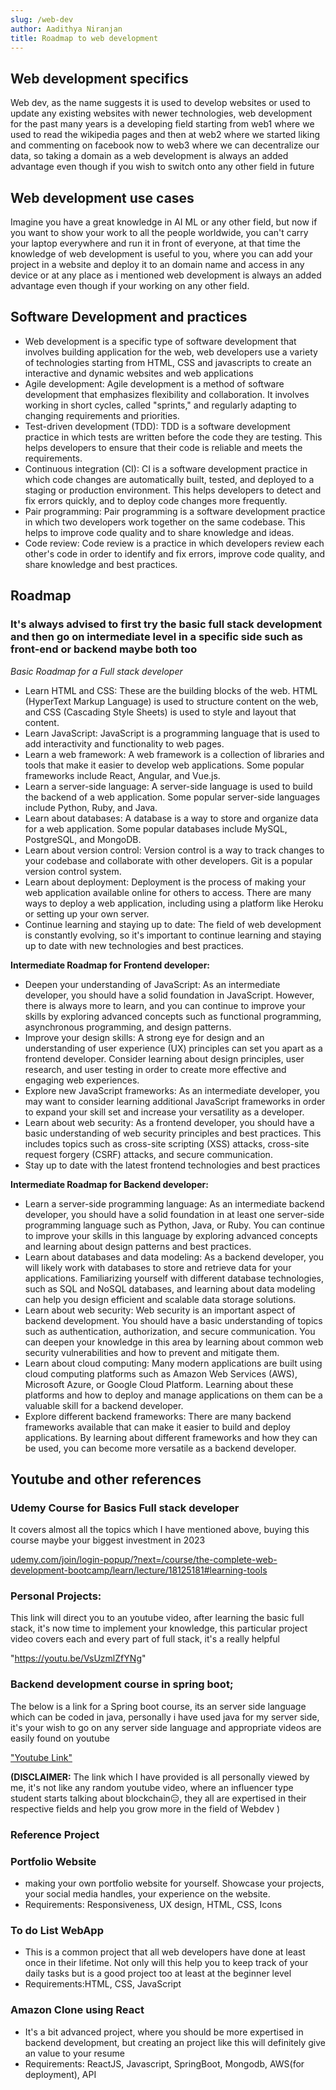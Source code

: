 ```yaml
---
slug: /web-dev
author: Aadithya Niranjan
title: Roadmap to web development
---
```


## Web development specifics

Web dev, as the name suggests it is used to develop websites or used to update any existing websites with newer technologies, web development for the past many years is a developing field starting from web1 where we used to read the wikipedia pages and then at web2 where we started liking and commenting on facebook now to web3 where we can decentralize our data, so taking a domain as a web development is always an added advantage even though if you wish to switch onto any other field in future

## Web development use cases

Imagine you have a great knowledge in AI ML or any other field, but now if you want to show your work to all the people worldwide, you can't carry your laptop everywhere and run it in front of everyone, at that time the knowledge of web development is useful to you, where you can add your project in a website and deploy it to an domain name and access in any device or at any place as i mentioned web development is always an added advantage even though if your working on any other field.

## Software Development and practices

- Web development is a specific type of software development that involves building application for the web, web developers use a variety of technologies starting from HTML, CSS and javascripts to create an interactive and dynamic websites and web applications
- Agile development: Agile development is a method of software development that emphasizes flexibility and collaboration. It involves working in short cycles, called "sprints," and regularly adapting to changing requirements and priorities.
- Test-driven development (TDD): TDD is a software development practice in which tests are written before the code they are testing. This helps developers to ensure that their code is reliable and meets the requirements.
- Continuous integration (CI): CI is a software development practice in which code changes are automatically built, tested, and deployed to a staging or production environment. This helps developers to detect and fix errors quickly, and to deploy code changes more frequently.
- Pair programming: Pair programming is a software development practice in which two developers work together on the same codebase. This helps to improve code quality and to share knowledge and ideas.
- Code review: Code review is a practice in which developers review each other's code in order to identify and fix errors, improve code quality, and share knowledge and best practices.

## Roadmap

### It's always advised to first try the basic full stack development and then go on intermediate level in a specific side such as front-end or backend maybe both too

_Basic Roadmap for a Full stack developer_

- Learn HTML and CSS: These are the building blocks of the web. HTML (HyperText Markup Language) is used to structure content on the web, and CSS (Cascading Style Sheets) is used to style and layout that content.
- Learn JavaScript: JavaScript is a programming language that is used to add interactivity and functionality to web pages.
- Learn a web framework: A web framework is a collection of libraries and tools that make it easier to develop web applications. Some popular frameworks include React, Angular, and Vue.js.
- Learn a server-side language: A server-side language is used to build the backend of a web application. Some popular server-side languages include Python, Ruby, and Java.
- Learn about databases: A database is a way to store and organize data for a web application. Some popular databases include MySQL, PostgreSQL, and MongoDB.
- Learn about version control: Version control is a way to track changes to your codebase and collaborate with other developers. Git is a popular version control system.
- Learn about deployment: Deployment is the process of making your web application available online for others to access. There are many ways to deploy a web application, including using a platform like Heroku or setting up your own server.
- Continue learning and staying up to date: The field of web development is constantly evolving, so it's important to continue learning and staying up to date with new technologies and best practices.

**Intermediate Roadmap for Frontend developer:**

- Deepen your understanding of JavaScript: As an intermediate developer, you should have a solid foundation in JavaScript. However, there is always more to learn, and you can continue to improve your skills by exploring advanced concepts such as functional programming, asynchronous programming, and design patterns.
- Improve your design skills: A strong eye for design and an understanding of user experience (UX) principles can set you apart as a frontend developer. Consider learning about design principles, user research, and user testing in order to create more effective and engaging web experiences.
- Explore new JavaScript frameworks: As an intermediate developer, you may want to consider learning additional JavaScript frameworks in order to expand your skill set and increase your versatility as a developer.
- Learn about web security: As a frontend developer, you should have a basic understanding of web security principles and best practices. This includes topics such as cross-site scripting (XSS) attacks, cross-site request forgery (CSRF) attacks, and secure communication.
- Stay up to date with the latest frontend technologies and best practices

**Intermediate Roadmap for Backend developer:**

- Learn a server-side programming language: As an intermediate backend developer, you should have a solid foundation in at least one server-side programming language such as Python, Java, or Ruby. You can continue to improve your skills in this language by exploring advanced concepts and learning about design patterns and best practices.
- Learn about databases and data modeling: As a backend developer, you will likely work with databases to store and retrieve data for your applications. Familiarizing yourself with different database technologies, such as SQL and NoSQL databases, and learning about data modeling can help you design efficient and scalable data storage solutions.
- Learn about web security: Web security is an important aspect of backend development. You should have a basic understanding of topics such as authentication, authorization, and secure communication. You can deepen your knowledge in this area by learning about common web security vulnerabilities and how to prevent and mitigate them.
- Learn about cloud computing: Many modern applications are built using cloud computing platforms such as Amazon Web Services (AWS), Microsoft Azure, or Google Cloud Platform. Learning about these platforms and how to deploy and manage applications on them can be a valuable skill for a backend developer.
- Explore different backend frameworks: There are many backend frameworks available that can make it easier to build and deploy applications. By learning about different frameworks and how they can be used, you can become more versatile as a backend developer.

## Youtube and other references

### Udemy Course for Basics Full stack developer

It covers almost all the topics which I have mentioned above, buying this course maybe your biggest investment in 2023

[udemy.com/join/login-popup/?next=/course/the-complete-web-development-bootcamp/learn/lecture/18125181#learning-tools](http://udemy.com/join/login-popup/?next=/course/the-complete-web-development-bootcamp/learn/lecture/18125181#learning-tools)

### **Personal Projects:**

This link will direct you to an youtube video, after learning the basic full stack, it's now time to implement your knowledge, this particular project video covers each and every part of full stack, it's a really helpful

"https://youtu.be/VsUzmlZfYNg"

### **Backend development course in spring boot;**

The below is a link for a Spring boot course, its an server side language which can be coded in java, personally i have used java for my server side, it's your wish to go on any server side language and appropriate videos are easily found on youtube

["Youtube Link"]("https://youtu.be/Uh-N_6Lccr4")

**(DISCLAIMER:** The link which I have provided is all personally viewed by me, it's not like any random youtube video, where an influencer type student starts talking about blockchain😑, they all are expertised in their respective fields and help you grow more in the field of Webdev )

### Reference Project

### Portfolio Website

- making your own portfolio website for yourself. Showcase your projects, your social media handles, your experience on the website.
- Requirements: Responsiveness, UX design, HTML, CSS, Icons

### **To do List WebApp**

- This is a common project that all web developers have done at least once in their lifetime. Not only will this help you to keep track of your daily tasks but is a good project too at least at the beginner level
- Requirements:HTML, CSS, JavaScript

### Amazon Clone using React

- It's a bit advanced project, where you should be more expertised in backend development, but creating an project like this will definitely give an value to your resume
- Requirements: ReactJS, Javascript, SpringBoot, Mongodb, AWS(for deployment), API
